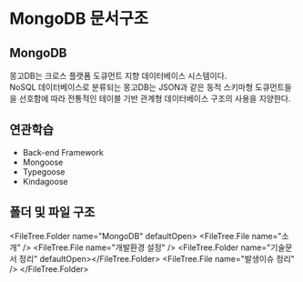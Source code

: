 
# MongoDB 문서구조

## MongoDB

몽고DB는 크로스 플랫폼 도큐먼트 지향 데이터베이스 시스템이다.  
NoSQL 데이터베이스로 분류되는 몽고DB는 JSON과 같은 동적 스키마형 도큐먼트들을 선호함에 따라 전통적인 테이블 기반 관계형 데이터베이스 구조의 사용을 지양한다.

## 연관학습

- Back-end Framework
- Mongoose
- Typegoose
- Kindagoose

## 폴더 및 파일 구조

<FileTree.Folder name="MongoDB" defaultOpen>
  <FileTree.File name="소개" />
  <FileTree.File name="개발환경 설정" />
  <FileTree.Folder name="기술문서 정리" defaultOpen></FileTree.Folder>
  <FileTree.File name="발생이슈 정리" />
</FileTree.Folder>
